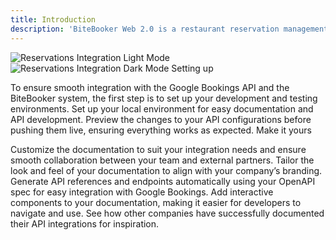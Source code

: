 ```yaml
---
title: Introduction
description: 'BiteBooker Web 2.0 is a restaurant reservation management system that allows users to create and manage reservations through the web interface. It integrates with backend services, handles real-time updates, and synchronizes with third-party platforms like Google Bookings'
---
```


<img className="block dark:hidden" src="/images/hero-light.svg" alt="Reservations Integration Light Mode" /> <img className="hidden dark:block" src="/images/hero-dark.svg" alt="Reservations Integration Dark Mode" />
Setting up

To ensure smooth integration with the Google Bookings API and the BiteBooker system, the first step is to set up your development and testing environments.
<CardGroup cols={2}> <Card title="Edit Your Docs" icon="pen-to-square" href="https://mintlify.com/docs/quickstart" > Set up your local environment for easy documentation and API development. </Card> <Card title="Preview Changes" icon="image" href="https://mintlify.com/docs/development" > Preview the changes to your API configurations before pushing them live, ensuring everything works as expected. </Card> </CardGroup>
Make it yours

Customize the documentation to suit your integration needs and ensure smooth collaboration between your team and external partners.
<CardGroup cols={2}> <Card title="Customize Style" icon="palette" href="https://mintlify.com/docs/settings/global" > Tailor the look and feel of your documentation to align with your company’s branding. </Card> <Card title="Reference APIs" icon="code" href="https://mintlify.com/docs/api-playground/openapi" > Generate API references and endpoints automatically using your OpenAPI spec for easy integration with Google Bookings. </Card> <Card title="Add Components" icon="screwdriver-wrench" href="https://mintlify.com/docs/components/accordion" > Add interactive components to your documentation, making it easier for developers to navigate and use. </Card> <Card title="Get Inspiration" icon="stars" href="https://mintlify.com/customers" > See how other companies have successfully documented their API integrations for inspiration. </Card> </CardGroup>
